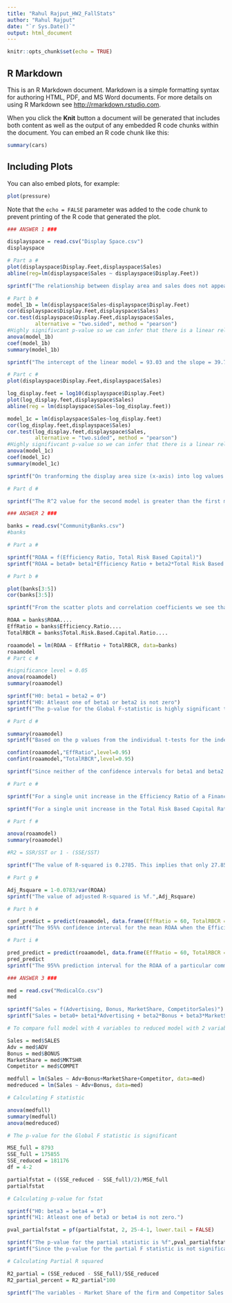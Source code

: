 ```yaml
---
title: "Rahul Rajput_HW2_FallStats"
author: "Rahul Rajput"
date: "`r Sys.Date()`"
output: html_document
---
```


```r
knitr::opts_chunk$set(echo = TRUE)
```

## R Markdown

This is an R Markdown document. Markdown is a simple formatting syntax for authoring HTML, PDF, and MS Word documents. For more details on using R Markdown see <http://rmarkdown.rstudio.com>.

When you click the **Knit** button a document will be generated that includes both content as well as the output of any embedded R code chunks within the document. You can embed an R code chunk like this:

```r
summary(cars)
```

## Including Plots

You can also embed plots, for example:

```r
plot(pressure)
```

Note that the `echo = FALSE` parameter was added to the code chunk to prevent printing of the R code that generated the plot.
```r

### ANSWER 1 ###

displayspace = read.csv("Display Space.csv")
displayspace

# Part a #
plot(displayspace$Display.Feet,displayspace$Sales)
abline(reg=lm(displayspace$Sales ~ displayspace$Display.Feet))

sprintf("The relationship between display area and sales does not appear to be exactly linear.It can be linear especially if the increased display space comes at the cost of space allocated for competitor items. However it may not be linear at the ends.")

# Part b #
model_1b = lm(displayspace$Sales~displayspace$Display.Feet)
cor(displayspace$Display.Feet,displayspace$Sales)
cor.test(displayspace$Display.Feet,displayspace$Sales, 
         alternative = "two.sided", method = "pearson")
#Highly signifivcant p-value so we can infer that there is a linear relationship between the two variables
anova(model_1b)
coef(model_1b)
summary(model_1b)

sprintf("The intercept of the linear model = 93.03 and the slope = 39.76. This implies that for every unit increase in display area the weekly sales increases by roughly 40 dollars. However the intercept implies that even with no display area the expected weekly sales would be equal to roughly 93 dollars, which might not be true.")

# Part c #
plot(displayspace$Display.Feet,displayspace$Sales)

log_display.feet = log10(displayspace$Display.Feet)
plot(log_display.feet,displayspace$Sales)
abline(reg = lm(displayspace$Sales~log_display.feet))

model_1c = lm(displayspace$Sales~log_display.feet)
cor(log_display.feet,displayspace$Sales)
cor.test(log_display.feet,displayspace$Sales,
         alternative = "two.sided", method = "pearson")
#Highly signifivcant p-value so we can infer that there is a linear relationship between the two variables
anova(model_1c)
coef(model_1c)
summary(model_1c)

sprintf("On tranforming the display area size (x-axis) into log values based on Tukey's Bulging Rule, we observed that the relationship seemed more linear than the previous model. The intercept of the linear model = 83.56 and the slope = 319.19. This implies that for every unit increase in the log of display area the weekly sales increases by roughly 320 dollars.")

# Part d #

sprintf("The R^2 value for the second model is greater than the first model, therefore the second model is a better fit for the data. The first model is able to explain 71%% of the variation in the Sales values whereas the second model can explain 81%% of the variation in the Sales values. The p values for the slopes in both the model is highly significant which implies we can reject the null hypothesis that there is no linear relationship between the two variables, and be reasonably confident about the linear relationship for both models. However Model 2 is the better fit")

```
```r

### ANSWER 2 ###

banks = read.csv("CommunityBanks.csv")
#banks

# Part a #

sprintf("ROAA = f(Efficiency Ratio, Total Risk Based Capital)")
sprintf("ROAA = beta0+ beta1*Efficiency Ratio + beta2*Total Risk Based Capital + Error")

# Part b #

plot(banks[3:5])
cor(banks[3:5])

sprintf("From the scatter plots and correlation coefficients we see that there is a moderate negative correlation between ROAA and Efficiency Ratio and a moderate positive correlation between ROAA and Total Risk Based Capital Ratio.")

ROAA = banks$ROAA....
EffRatio = banks$Efficiency.Ratio....
TotalRBCR = banks$Total.Risk.Based.Capital.Ratio....

roaamodel = lm(ROAA ~ EffRatio + TotalRBCR, data=banks)
roaamodel
# Part c #

#significance level = 0.05
anova(roaamodel)
summary(roaamodel)

sprintf("H0: beta1 = beta2 = 0")
sprintf("H0: Atleast one of beta1 or beta2 is not zero")
sprintf("The p-value for the Global F-statistic is highly significant therefore we can reject the Null Hypothesis. The overall model is valid.")

# Part d #

summary(roaamodel)
sprintf("Based on the p values from the individual t-tests for the independent variables we can conclude that both independent variables make a significant contribution to the model.")

confint(roaamodel,"EffRatio",level=0.95)
confint(roaamodel,"TotalRBCR",level=0.95)

sprintf("Since neither of the confidence intervals for beta1 and beta2 include zero we can conclude that both independent variables make a significant contribution to the model.")

# Part e #

sprintf("For a single unit increase in the Efficiency Ratio of a Financial Institution the ROAA decreases by a value of 0.012, assuming all other independent variables are kept constant.")

sprintf("For a single unit increase in the Total Risk Based Capital Ratio of a Financial Institution the ROAA increases by a value of 0.023, assuming all other independent variables are kept constant.")

# Part f #

anova(roaamodel)
summary(roaamodel)

#R2 = SSR/SST or 1 - (SSE/SST)

sprintf("The value of R-squared is 0.2785. This implies that only 27.85%% of the variation in the ROAA is explained by the model we have made.")

# Part g #

Adj_Rsquare = 1-0.0783/var(ROAA)
sprintf("The value of adjusted R-squared is %f.",Adj_Rsquare)

# Part h #

conf_predict = predict(roaamodel, data.frame(EffRatio = 60, TotalRBCR = 15), interval = "confidence", level = 0.95)
sprintf("The 95%% confidence interval for the mean ROAA when the Efficiency Ratio is 60%% and the Total Risk Based Capital Ratio is 15%% is %f : %f",conf_predict[2],conf_predict[3])

# Part i #

pred_predict = predict(roaamodel, data.frame(EffRatio = 60, TotalRBCR = 15), interval = "prediction", level = 0.95)
pred_predict
sprintf("The 95%% prediction interval for the ROAA of a particular community bank when the Efficiency Ratio is 60%% and the Total Risk Based Capital Ratio is 15%% is %f : %f",pred_predict[2],pred_predict[3])
```
```r

### ANSWER 3 ###

med = read.csv("MedicalCo.csv")
med

sprintf("Sales = f(Advertising, Bonus, MarketShare, CompetitorSales)")
sprintf("Sales = beta0+ beta1*Advertising + beta2*Bonus + beta3*MarketShare + beta4*CompetitorSales + Error")

# To compare full model with 4 variables to reduced model with 2 variables

Sales = med$SALES
Adv = med$ADV
Bonus = med$BONUS
MarketShare = med$MKTSHR
Competitor = med$COMPET

medfull = lm(Sales ~ Adv+Bonus+MarketShare+Competitor, data=med)
medreduced = lm(Sales ~ Adv+Bonus, data=med)

# Calculating F statistic

anova(medfull)
summary(medfull)
anova(medreduced)

# The p-value for the Global F statistic is significant

MSE_full = 8793
SSE_full = 175855
SSE_reduced = 181176
df = 4-2

partialfstat = ((SSE_reduced - SSE_full)/2)/MSE_full
partialfstat

# Calculating p-value for fstat

sprintf("H0: beta3 = beta4 = 0")
sprintf("H1: Atleast one of beta3 or beta4 is not zero.")

pval_partialfstat = pf(partialfstat, 2, 25-4-1, lower.tail = FALSE)

sprintf("The p-value for the partial statistic is %f",pval_partialfstat)
sprintf("Since the p-value for the partial F statistic is not significant we fail to reject the null hypothesis and we can infer that the variables - Market Share of the firm and Competitor Sales do not affect the company's sales.")

# Calculating Partial R squared

R2_partial = (SSE_reduced - SSE_full)/SSE_reduced
R2_partial_percent = R2_partial*100

sprintf("The variables - Market Share of the firm and Competitor Sales are only able to explain %f%% variation in the model which is not explained by Advertisement spending and Bonuses.",R2_partial_percent)
```

